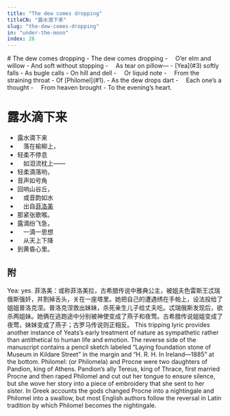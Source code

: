 ```yaml
---
title: "The dew comes dropping"
titleCN: "露水滴下来"
slug: "the-dew-comes-dropping"
in: "under-the-moon"
index: 26
---
```


<PoemContent>

<PoemSection>
# The dew comes dropping
- The dew comes dropping
-  O’er elm and willow
- And soft without stopping
-  As tear on pillow—
- [Yea](#3) softly falls
- As bugle calls
- On hill and dell
-  Or liquid note
-  From the straining throat
- Of [Philomel](#1).
- As the dew drops dart
-  Each one’s a thought
-  From heaven brought
- To the evening’s heart.

</PoemSection>

<PoemSection>

# 露水滴下来
- 露水滴下来
- 　落在榆柳上，
- 轻柔不停息
- 　如泪流枕上——
- 轻柔滴落哟，
- 音声如号角
- 回响山谷丘，
- 　或音韵如水
- 　出自[菲洛美](#2)
- 那紧张歌喉。
- 露滴纷飞急，
- 　一滴一思想
- 　从天上下降
- 到黄昏心里。

</PoemSection>
</PoemContent>

<PoemTranslator translator="傅浩"/>

## 附

<PoemAppendix source="维护者注——">
<PoemFootnote index={3}>
Yea: yes.
</PoemFootnote>
</PoemAppendix>

<PoemAppendix source="叶芝诗集（增订本） 2018 ——">
<PoemFootnote index={2}>
菲洛美：或称菲洛美拉，古希腊传说中雅典公主，被姐夫色雷斯王忒瑞俄斯强奸，并割掉舌头，关在一座塔里。她把自己的遭遇绣在手帕上，设法投给了姐姐普洛克涅。普洛克涅救出妹妹，杀死亲生儿子给丈夫吃。忒瑞俄斯发现后，欲杀两姐妹。她俩在逃跑途中分别被神使变成了燕子和夜莺。古希腊传说姐姐变成了夜莺，妹妹变成了燕子；古罗马传说则正相反。
</PoemFootnote>
</PoemAppendix>

<PoemAppendix source="George Bornstein—">
<PoemFootnote>
This tripping lyric provides another instance of Yeats’s early treatment of nature as sympathetic rather than antithetical to human life and emotion. The reverse side of the manuscript contains a pencil sketch labeled “Laying foundation stone of Museum in Kildare Street” in the margin and “H. R. H. In Ireland—1885” at the bottom.
</PoemFootnote>
<PoemFootnote index={1}>
Philomel: (or Philomela) and Procne were two daughters of Pandion, king of Athens. Pandion’s ally Tereus, king of Thrace, first married Procne and then raped Philomel and cut out her tongue to ensure silence, but she wove her story into a piece of embroidery that she sent to her sister. In Greek accounts the gods changed Procne into a nightingale and Philomel into a swallow, but most English authors follow the reversal in Latin tradition by which Philomel becomes the nightingale.
</PoemFootnote>
</PoemAppendix>
